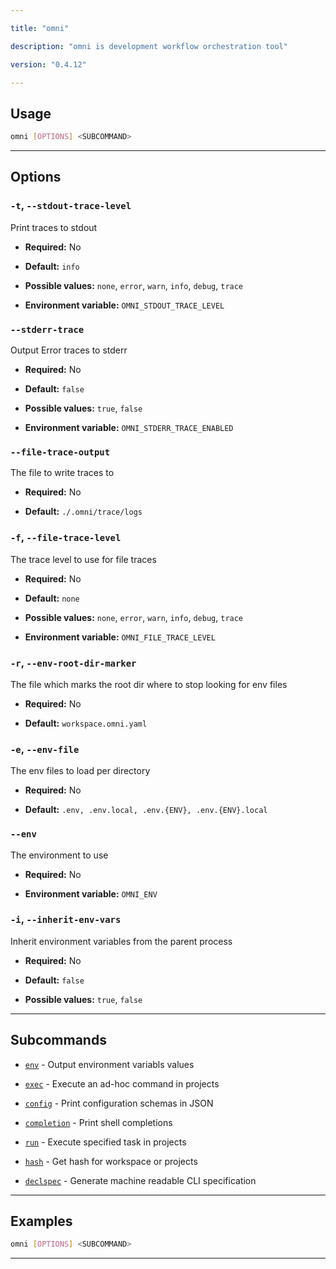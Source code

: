 ```yaml
---

title: "omni"

description: "omni is development workflow orchestration tool"

version: "0.4.12"

---
```




## Usage

```bash
omni [OPTIONS] <SUBCOMMAND>
```

---

## Options

### `-t`, `--stdout-trace-level`

Print traces to stdout



- **Required:** No

- **Default:** `info`

- **Possible values:** `none`, `error`, `warn`, `info`, `debug`, `trace`

- **Environment variable:** `OMNI_STDOUT_TRACE_LEVEL`

### `--stderr-trace`

Output Error traces to stderr



- **Required:** No

- **Default:** `false`

- **Possible values:** `true`, `false`

- **Environment variable:** `OMNI_STDERR_TRACE_ENABLED`

### `--file-trace-output`

The file to write traces to



- **Required:** No

- **Default:** `./.omni/trace/logs`

### `-f`, `--file-trace-level`

The trace level to use for file traces



- **Required:** No

- **Default:** `none`

- **Possible values:** `none`, `error`, `warn`, `info`, `debug`, `trace`

- **Environment variable:** `OMNI_FILE_TRACE_LEVEL`

### `-r`, `--env-root-dir-marker`

The file which marks the root dir where to stop looking for env files



- **Required:** No

- **Default:** `workspace.omni.yaml`

### `-e`, `--env-file`

The env files to load per directory



- **Required:** No

- **Default:** `.env, .env.local, .env.{ENV}, .env.{ENV}.local`

### `--env`

The environment to use



- **Required:** No

- **Environment variable:** `OMNI_ENV`

### `-i`, `--inherit-env-vars`

Inherit environment variables from the parent process



- **Required:** No

- **Default:** `false`

- **Possible values:** `true`, `false`

---

## Subcommands

- [`env`](./env) - Output environment variabls values

- [`exec`](./exec) - Execute an ad-hoc command in projects

- [`config`](./config) - Print configuration schemas in JSON

- [`completion`](./completion) - Print shell completions

- [`run`](./run) - Execute specified task in projects

- [`hash`](./hash) - Get hash for workspace or projects

- [`declspec`](./declspec) - Generate machine readable CLI specification

---

## Examples

```bash
omni [OPTIONS] <SUBCOMMAND>
```

---
